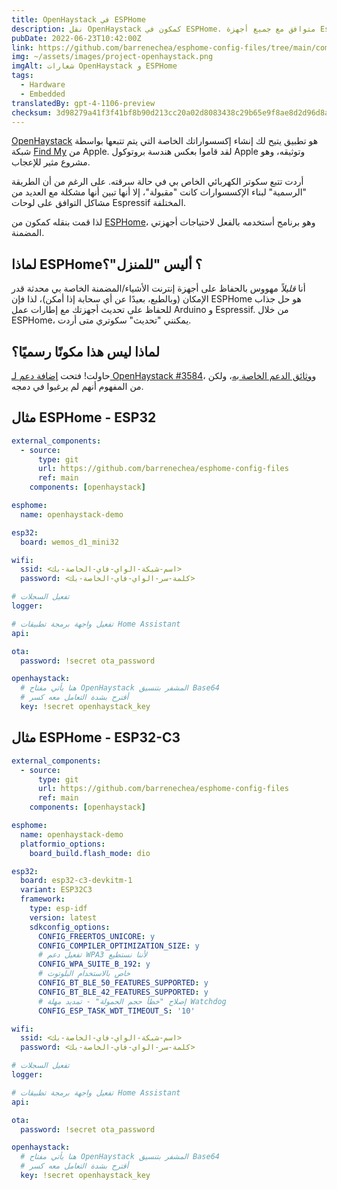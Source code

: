 ```yaml
---
title: OpenHaystack في ESPHome
description: نقل OpenHaystack كمكون في ESPHome. متوافق مع جميع أجهزة Espressif BLE.
pubDate: 2022-06-23T10:42:00Z
link: https://github.com/barrenechea/esphome-config-files/tree/main/components/openhaystack
img: ~/assets/images/project-openhaystack.png
imgAlt: شعارات OpenHaystack و ESPHome
tags:
  - Hardware
  - Embedded
translatedBy: gpt-4-1106-preview
checksum: 3d98279a41f3f41bf8b90d213cc20a02d8083438c29b65e9f8ae8d2d96d8a017
---
```


[OpenHaystack](https://github.com/seemoo-lab/openhaystack) هو تطبيق يتيح لك إنشاء إكسسواراتك الخاصة التي يتم تتبعها بواسطة شبكة [Find My](https://developer.apple.com/find-my/) من Apple. لقد قاموا بعكس هندسة بروتوكول Apple وتوثيقه، وهو مشروع مثير للإعجاب.

أردت تتبع سكوتر الكهربائي الخاص بي في حالة سرقته. على الرغم من أن الطريقة "الرسمية" لبناء الإكسسوارات كانت "مقبولة"، إلا أنها تبين أنها مشكلة مع العديد من مشاكل التوافق على لوحات Espressif المختلفة.

لذا قمت بنقله كمكون من [ESPHome](https://esphome.io/)، وهو برنامج أستخدمه بالفعل لاحتياجات أجهزتي المضمنة.

## لماذا ESPHome؟ أليس "للمنزل"؟

أنا _قليلاً_ مهووس بالحفاظ على أجهزة إنترنت الأشياء/المضمنة الخاصة بي محدثة قدر الإمكان (وبالطبع، بعيدًا عن أي سحابة إذا أمكن)، لذا فإن ESPHome هو حل جذاب للحفاظ على تحديث أجهزتك مع إطارات عمل Arduino و Espressif. من خلال ESPHome، يمكنني "تحديث" سكوتري متى أردت.

## لماذا ليس هذا مكونًا رسميًا؟

حاولت! فتحت [إضافة دعم لـ OpenHaystack #3584](https://github.com/esphome/esphome/pull/3584)، و[وثائق الدعم الخاصة به](https://deploy-preview-2146--esphome.netlify.app/components/openhaystack.html)، ولكن من المفهوم أنهم لم يرغبوا في دمجه.

## مثال ESPHome - ESP32

```yaml
external_components:
  - source:
      type: git
      url: https://github.com/barrenechea/esphome-config-files
      ref: main
    components: [openhaystack]

esphome:
  name: openhaystack-demo

esp32:
  board: wemos_d1_mini32

wifi:
  ssid: <اسم-شبكة-الواي-فاي-الخاصة-بك>
  password: <كلمة-سر-الواي-فاي-الخاصة-بك>

# تفعيل السجلات
logger:

# تفعيل واجهة برمجة تطبيقات Home Assistant
api:

ota:
  password: !secret ota_password

openhaystack:
  # هنا يأتي مفتاح OpenHaystack المشفر بتنسيق Base64
  # أقترح بشدة التعامل معه كسر
  key: !secret openhaystack_key
```

## مثال ESPHome - ESP32-C3

```yaml
external_components:
  - source:
      type: git
      url: https://github.com/barrenechea/esphome-config-files
      ref: main
    components: [openhaystack]

esphome:
  name: openhaystack-demo
  platformio_options:
    board_build.flash_mode: dio

esp32:
  board: esp32-c3-devkitm-1
  variant: ESP32C3
  framework:
    type: esp-idf
    version: latest
    sdkconfig_options:
      CONFIG_FREERTOS_UNICORE: y
      CONFIG_COMPILER_OPTIMIZATION_SIZE: y
      # تفعيل دعم WPA3 لأننا نستطيع
      CONFIG_WPA_SUITE_B_192: y
      # خاص بالاستخدام البلوتوث
      CONFIG_BT_BLE_50_FEATURES_SUPPORTED: y
      CONFIG_BT_BLE_42_FEATURES_SUPPORTED: y
      # إصلاح "خطأ حجم الحمولة" - تمديد مهلة Watchdog
      CONFIG_ESP_TASK_WDT_TIMEOUT_S: '10'

wifi:
  ssid: <اسم-شبكة-الواي-فاي-الخاصة-بك>
  password: <كلمة-سر-الواي-فاي-الخاصة-بك>

# تفعيل السجلات
logger:

# تفعيل واجهة برمجة تطبيقات Home Assistant
api:

ota:
  password: !secret ota_password

openhaystack:
  # هنا يأتي مفتاح OpenHaystack المشفر بتنسيق Base64
  # أقترح بشدة التعامل معه كسر
  key: !secret openhaystack_key
```
